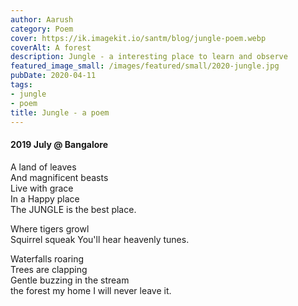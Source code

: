 ```yaml
---
author: Aarush
category: Poem
cover: https://ik.imagekit.io/santm/blog/jungle-poem.webp
coverAlt: A forest
description: Jungle - a interesting place to learn and observe
featured_image_small: /images/featured/small/2020-jungle.jpg
pubDate: 2020-04-11
tags:
- jungle
- poem
title: Jungle - a poem
---
```


#### 2019 July  @ Bangalore ####

A land of leaves  
And magnificent beasts  
Live with grace  
In a Happy place  
The JUNGLE is the best place.  

Where tigers growl  
Squirrel squeak
You'll hear heavenly tunes.  

Waterfalls roaring  
Trees are clapping  
Gentle buzzing in the stream  
the forest my home
I will never leave it.